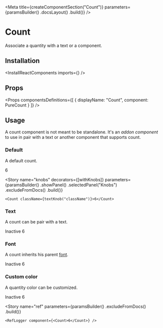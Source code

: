 
<Meta
    title={createComponentSection("Count")}
    parameters={paramsBuilder()
        .docsLayout(<ReactComponentsLayout sourcePath="/packages/react-components/src/count/src" />)
        .build()}
/>

# Count

Associate a quantity with a text or a component.

## Installation

<InstallReactComponents imports={<Imports />} />

## Props

<Props
    componentsDefinitions={[
        { displayName: "Count", component: PureCount }
    ]}
/>

## Usage

A count component is not meant to be standalone. It's an *addon component* to use in pair with a text or another component that supports count.

### Default

A default count.

<Preview>
    <Story name="default">
        <Count>6</Count>
    </Story>
</Preview>

<Story
    name="knobs"
    decorators={[withKnobs]}
    parameters={paramsBuilder()
        .showPanel()
        .selectedPanel("Knobs")
        .excludeFromDocs()
        .build()}
>
    <Count className={textKnob("className")}>6</Count>
</Story>

### Text

A count can be pair with a text.

<Preview>
    <Story name="text">
        <div>
            Inactive <Count>6</Count>
        </div>
    </Story>
</Preview>

### Font

A count inherits his parent [font](https://developer.mozilla.org/en-US/docs/Web/CSS/font).

<Preview>
    <Story name="font">
        <div className="f6 fw5">
            Inactive <Count>6</Count>
        </div>
    </Story>
</Preview>

### Custom color

A quantity color can be customized.

<Preview>
    <Story name="custom color">
        <div>
            Inactive <Count className="primary-500">6</Count>
        </div>
    </Story>
</Preview>

<Story
    name="ref"
    parameters={paramsBuilder()
        .excludeFromDocs()
        .build()}
>
    <RefLogger component={<Count>6</Count>} />
</Story>

